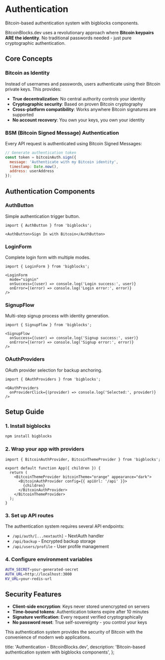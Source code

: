 # Authentication

Bitcoin-based authentication system with bigblocks components.

BitcoinBlocks.dev uses a revolutionary approach where **Bitcoin keypairs ARE the identity**. 
No traditional passwords needed - just pure cryptographic authentication.

## Core Concepts

### Bitcoin as Identity
Instead of usernames and passwords, users authenticate using their Bitcoin private keys. This provides:

- **True decentralization**: No central authority controls your identity
- **Cryptographic security**: Based on proven Bitcoin cryptography
- **Cross-platform compatibility**: Works anywhere Bitcoin signatures are supported
- **No account recovery**: You own your keys, you own your identity

### BSM (Bitcoin Signed Message) Authentication
Every API request is authenticated using Bitcoin Signed Messages:

```javascript title="auth-token.js"
// Generate authentication token
const token = bitcoinAuth.sign({
  message: 'Authenticate with my Bitcoin identity',
  timestamp: Date.now(),
  address: userAddress
});
```

## Authentication Components

### AuthButton
Simple authentication trigger button.

```tsx title="AuthButton.tsx"
import { AuthButton } from 'bigblocks';

<AuthButton>Sign In with Bitcoin</AuthButton>
```

### LoginForm
Complete login form with multiple modes.

```tsx title="LoginForm.tsx"
import { LoginForm } from 'bigblocks';

<LoginForm 
  mode="signin"
  onSuccess={(user) => console.log('Login success:', user)}
  onError={(error) => console.log('Login error:', error)}
/>
```

### SignupFlow
Multi-step signup process with identity generation.

```tsx title="SignupFlow.tsx"
import { SignupFlow } from 'bigblocks';

<SignupFlow
  onSuccess={(user) => console.log('Signup success:', user)}
  onError={(error) => console.log('Signup error:', error)}
/>
```

### OAuthProviders
OAuth provider selection for backup anchoring.

```tsx title="OAuthProviders.tsx"
import { OAuthProviders } from 'bigblocks';

<OAuthProviders
  onProviderClick={(provider) => console.log('Selected:', provider)}
/>
```

## Setup Guide

### 1. Install bigblocks

```bash
npm install bigblocks
```

### 2. Wrap your app with providers

```tsx title="app.tsx"
import { BitcoinAuthProvider, BitcoinThemeProvider } from 'bigblocks';

export default function App({ children }) {
  return (
    <BitcoinThemeProvider bitcoinTheme="orange" appearance="dark">
      <BitcoinAuthProvider config={{ apiUrl: '/api' }}>
        {children}
      </BitcoinAuthProvider>
    </BitcoinThemeProvider>
  );
}
```

### 3. Set up API routes
The authentication system requires several API endpoints:

- `/api/auth/[...nextauth]` - NextAuth handler
- `/api/backup` - Encrypted backup storage
- `/api/users/profile` - User profile management

### 4. Configure environment variables

```bash title=".env.local"
AUTH_SECRET=your-generated-secret
AUTH_URL=http://localhost:3000
KV_URL=your-redis-url
```

## Security Features

- **Client-side encryption**: Keys never stored unencrypted on servers
- **Time-bound tokens**: Authentication tokens expire after 10 minutes
- **Signature verification**: Every request verified cryptographically
- **No password reset**: True self-sovereignty - you control your keys

This authentication system provides the security of Bitcoin with the convenience of modern web applications.

  title: 'Authentication - BitcoinBlocks.dev',
  description: 'Bitcoin-based authentication system with bigblocks components',
};